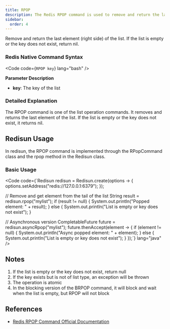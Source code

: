 ```yaml
---
title: RPOP
description: The Redis RPOP command is used to remove and return the last element of a list.
sidebar:
  order: 4
---
```



Remove and return the last element (right side) of the list. If the list is empty or the key does not exist, return nil.

### Redis Native Command Syntax

<Code code={`RPOP key`} lang="bash" />

**Parameter Description**

- **key**: The key of the list

### Detailed Explanation

The RPOP command is one of the list operation commands. It removes and returns the last element of the list. If the list is empty or the key does not exist, it returns nil.

## Redisun Usage

In redisun, the RPOP command is implemented through the RPopCommand class and the rpop method in the Redisun class.

### Basic Usage

<Code code={`Redisun redisun = Redisun.create(options -> {
    options.setAddress("redis://127.0.0.1:6379");
});

// Remove and get element from the tail of the list
String result = redisun.rpop("mylist");
if (result != null) {
    System.out.println("Popped element: " + result);
} else {
    System.out.println("List is empty or key does not exist");
}

// Asynchronous version
CompletableFuture<String> future = redisun.asyncRpop("mylist");
future.thenAccept(element -> {
    if (element != null) {
        System.out.println("Async popped element: " + element);
    } else {
        System.out.println("List is empty or key does not exist");
    }
});`} lang="java" />

## Notes

1. If the list is empty or the key does not exist, return null
2. If the key exists but is not of list type, an exception will be thrown
3. The operation is atomic
4. In the blocking version of the BRPOP command, it will block and wait when the list is empty, but RPOP will not block

## References

- [Redis RPOP Command Official Documentation](https://redis.io/commands/rpop/)